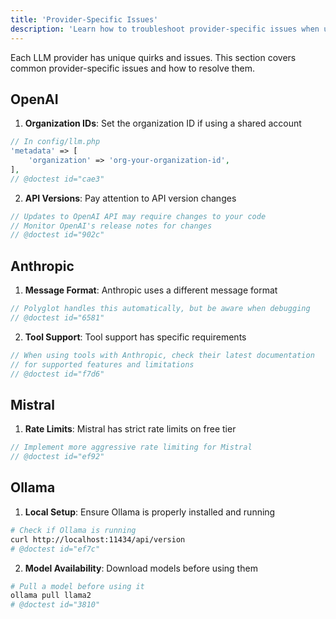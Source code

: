 ```yaml
---
title: 'Provider-Specific Issues'
description: 'Learn how to troubleshoot provider-specific issues when using Polyglot.'
---
```


Each LLM provider has unique quirks and issues. This section covers common provider-specific issues and how to resolve them.


## OpenAI

1. **Organization IDs**: Set the organization ID if using a shared account
```php
// In config/llm.php
'metadata' => [
    'organization' => 'org-your-organization-id',
],
// @doctest id="cae3"
```

2. **API Versions**: Pay attention to API version changes
```php
// Updates to OpenAI API may require changes to your code
// Monitor OpenAI's release notes for changes
// @doctest id="902c"
```

## Anthropic

1. **Message Format**: Anthropic uses a different message format
```php
// Polyglot handles this automatically, but be aware when debugging
// @doctest id="6581"
```

2. **Tool Support**: Tool support has specific requirements
```php
// When using tools with Anthropic, check their latest documentation
// for supported features and limitations
// @doctest id="f7d6"
```

## Mistral

1. **Rate Limits**: Mistral has strict rate limits on free tier
```php
// Implement more aggressive rate limiting for Mistral
// @doctest id="ef92"
```


## Ollama

1. **Local Setup**: Ensure Ollama is properly installed and running
```bash
# Check if Ollama is running
curl http://localhost:11434/api/version
# @doctest id="ef7c"
```

2. **Model Availability**: Download models before using them
```bash
# Pull a model before using it
ollama pull llama2
# @doctest id="3810"
```
